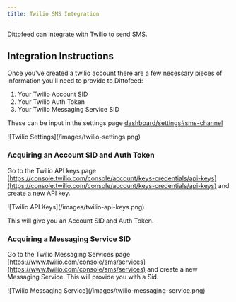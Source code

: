 ```yaml
---
title: Twilio SMS Integration
---
```


Dittofeed can integrate with Twilio to send SMS.

## Integration Instructions

Once you've created a twilio account there are a few necessary pieces of information you'll need to provide to Dittofeed:

1. Your Twilio Account SID
2. Your Twilio Auth Token
3. Your Twilio Messaging Service SID

These can be input in the settings page [dashboard/settings#sms-channel](https://dittofeed.com/dashboard/settings#sms-channel)

<Frame>
![Twilio Settings](/images/twilio-settings.png)
</Frame>

### Acquiring an Account SID and Auth Token

Go to the Twilio API keys page [https://console.twilio.com/console/account/keys-credentials/api-keys](https://console.twilio.com/console/account/keys-credentials/api-keys) and create a new API key.

<Frame>
![Twilio API Keys](/images/twilio-api-keys.png)
</Frame>

This will give you an Account SID and Auth Token.

### Acquiring a Messaging Service SID

Go to the Twilio Messaging Services page [https://www.twilio.com/console/sms/services](https://www.twilio.com/console/sms/services) and create a new Messaging Service. This will provide you with a Sid.

<Frame>
![Twilio Messaging Service](/images/twilio-messaging-service.png)
</Frame>
